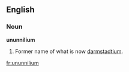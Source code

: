==English==
===Noun===
'''ununnilium'''
#{{chemistry}} Former name of what is now [[darmstadtium]].

[[fr:ununnilium]]